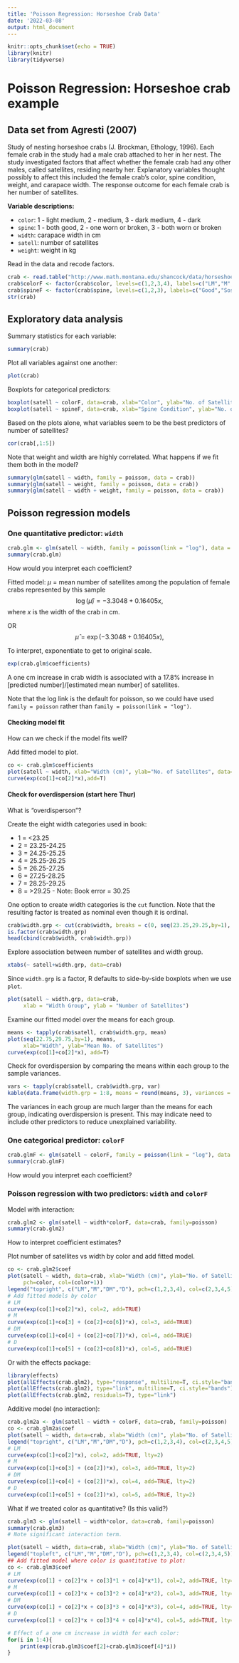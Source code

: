 ```yaml
---
title: 'Poisson Regression: Horseshoe Crab Data'
date: '2022-03-08'
output: html_document
---
```


```r
knitr::opts_chunk$set(echo = TRUE)
library(knitr)
library(tidyverse)
```

# Poisson Regression: Horseshoe crab example

## Data set from Agresti (2007)

Study of nesting horseshoe crabs (J. Brockman, Ethology, 1996).
Each female crab in the study had a male crab attached to her in her nest.
The study investigated factors that affect whether the female crab had
any other males, called satellites, residing nearby her.
Explanatory variables thought possibly to affect this included the
female crab's color, spine condition, weight, and carapace width.
The response outcome for each female crab is her number of satellites.

**Variable descriptions:**

- `color`: 1 - light medium, 2 - medium, 3 - dark medium, 4 - dark
- `spine`: 1 - both good, 2 - one worn or broken, 3 - both worn or broken
- `width`: carapace width in cm
- `satell`: number of satellites
- `weight`: weight in kg

Read in the data and recode factors.
```r
crab <- read.table("http://www.math.montana.edu/shancock/data/horseshoe.txt",header=T)
crab$colorF <- factor(crab$color, levels=c(1,2,3,4), labels=c("LM","M","DM","D"))
crab$spineF <- factor(crab$spine, levels=c(1,2,3), labels=c("Good","Soso","Poor"))
str(crab)
```

## Exploratory data analysis

Summary statistics for each variable:
```r
summary(crab)
```

Plot all variables against one another:
```r
plot(crab)
```

Boxplots for categorical predictors:
```r
boxplot(satell ~ colorF, data=crab, xlab="Color", ylab="No. of Satellites")
boxplot(satell ~ spineF, data=crab, xlab="Spine Condition", ylab="No. of Satellites")
```

Based on the plots alone, what variables seem to be the best predictors of number of satellites?
```r
cor(crab[,1:5])
```
Note that weight and width are highly correlated. What happens if we fit them both in the model?
```r
summary(glm(satell ~ width, family = poisson, data = crab))
summary(glm(satell ~ weight, family = poisson, data = crab))
summary(glm(satell ~ width + weight, family = poisson, data = crab))
```


## Poisson regression models

### One quantitative predictor: `width`

```r
crab.glm <- glm(satell ~ width, family = poisson(link = "log"), data = crab)
summary(crab.glm)
```

How would you interpret each coefficient?

Fitted model: $\mu$ = mean number of satellites among the population of female crabs represented by this sample
$$
\log(\hat{\mu}) = -3.3048 + 0.16405x,
$$
where $x$ is the width of the crab in cm.

OR
$$
\hat{\mu} = \exp(-3.3048 + 0.16405x),
$$

To interpret, exponentiate to get to original scale.
```r
exp(crab.glm$coefficients)
```

A one cm increase in crab width is associated with a 17.8% increase
in [predicted number]/[estimated mean number] of satellites.


Note that the log link is the default for poisson, so we could have used
`family = poisson` rather than `family = poisson(link = "log")`.

#### Checking model fit
How can we check if the model fits well?

Add fitted model to plot.
```r
co <- crab.glm$coefficients
plot(satell ~ width, xlab="Width (cm)", ylab="No. of Satellites", data=crab)
curve(exp(co[1]+co[2]*x),add=T)
```

#### Check for overdispersion (start here Thur)

What is "overdisperson"?

Create the eight width categories used in book:

- 1 = <23.25
- 2 = 23.25-24.25
- 3 = 24.25-25.25
- 4 = 25.25-26.25
- 5 = 26.25-27.25
- 6 = 27.25-28.25
- 7 = 28.25-29.25
- 8 = >29.25 - Note: Book error = 30.25

One option to create width categories is the `cut` function.
Note that the resulting factor is treated as nominal even though it is ordinal.
```r
crab$width.grp <- cut(crab$width, breaks = c(0, seq(23.25,29.25,by=1), 35), labels=c(1:8))
is.factor(crab$width.grp)
head(cbind(crab$width, crab$width.grp))
```

Explore association between number of satellites and width group.
```r
xtabs(~ satell+width.grp, data=crab)
```

Since `width.grp` is a factor, R defaults to side-by-side boxplots when we use `plot`.
```r
plot(satell ~ width.grp, data=crab,
     xlab = "Width Group", ylab = "Number of Satellites")
```

Examine our fitted model over the means for each group.

```r
means <- tapply(crab$satell, crab$width.grp, mean)
plot(seq(22.75,29.75,by=1), means, 
     xlab="Width", ylab="Mean No. of Satellites")
curve(exp(co[1]+co[2]*x), add=T)
```

Check for overdispersion by comparing the means within each group to
the sample variances.
```r
vars <- tapply(crab$satell, crab$width.grp, var)
kable(data.frame(width.grp = 1:8, means = round(means, 3), variances = round(vars,3)))
```
The variances in each group are much larger than the means for each group,
indicating overdispersion is present.
This may indicate need to include other predictors to reduce unexplained variability.


### One categorical predictor: `colorF`

```r
crab.glmF <- glm(satell ~ colorF, family = poisson(link = "log"), data = crab)
summary(crab.glmF)
```

How would you interpret each coefficient?


### Poisson regression with two predictors: `width` and `colorF`

Model with interaction:
```r
crab.glm2 <- glm(satell ~ width*colorF, data=crab, family=poisson)
summary(crab.glm2)
```

How to interpret coefficient estimates?

Plot number of satellites vs width by color and add fitted model.
```r
co <- crab.glm2$coef
plot(satell ~ width, data=crab, xlab="Width (cm)", ylab="No. of Satellites", 
     pch=color, col=(color+1))
legend("topright", c("LM","M","DM","D"), pch=c(1,2,3,4), col=c(2,3,4,5))
# Add fitted models by color
# LM
curve(exp(co[1]+co[2]*x), col=2, add=TRUE)
# M
curve(exp(co[1]+co[3] + (co[2]+co[6])*x), col=3, add=TRUE)
# DM
curve(exp(co[1]+co[4] + (co[2]+co[7])*x), col=4, add=TRUE)
# D
curve(exp(co[1]+co[5] + (co[2]+co[8])*x), col=5, add=TRUE)
```


Or with the effects package:
```r
library(effects)
plot(allEffects(crab.glm2), type="response", multiline=T, ci.style="bands")
plot(allEffects(crab.glm2), type="link", multiline=T, ci.style="bands")
plot(allEffects(crab.glm2, residuals=T), type="link")
```


Additive model (no interaction):
```r
crab.glm2a <- glm(satell ~ width + colorF, data=crab, family=poisson)
co <- crab.glm2a$coef
plot(satell ~ width, data=crab, xlab="Width (cm)", ylab="No. of Satellites", pch=color, col=(color+1))
legend("topright", c("LM","M","DM","D"), pch=c(1,2,3,4), col=c(2,3,4,5))
# LM
curve(exp(co[1]+co[2]*x), col=2, add=TRUE, lty=2)
# M
curve(exp(co[1]+co[3] + (co[2])*x), col=3, add=TRUE, lty=2)
# DM
curve(exp(co[1]+co[4] + (co[2])*x), col=4, add=TRUE, lty=2)
# D
curve(exp(co[1]+co[5] + (co[2])*x), col=5, add=TRUE, lty=2)
```


What if we treated color as quantitative? (Is this valid?)
```r
crab.glm3 <- glm(satell ~ width*color, data=crab, family=poisson)
summary(crab.glm3)
# Note significant interaction term.
```

```r
plot(satell ~ width, data=crab, xlab="Width (cm)", ylab="No. of Satellites", pch=color, col=(color+1))
legend("topleft", c("LM","M","DM","D"), pch=c(1,2,3,4), col=c(2,3,4,5))
## Add fitted model where color is quantitative to plot:
co <- crab.glm3$coef
# LM
curve(exp(co[1] + co[2]*x + co[3]*1 + co[4]*x*1), col=2, add=TRUE, lty=3, lwd=2)
# M
curve(exp(co[1] + co[2]*x + co[3]*2 + co[4]*x*2), col=3, add=TRUE, lty=3, lwd=2)
# DM
curve(exp(co[1] + co[2]*x + co[3]*3 + co[4]*x*3), col=4, add=TRUE, lty=3, lwd=2)
# D
curve(exp(co[1] + co[2]*x + co[3]*4 + co[4]*x*4), col=5, add=TRUE, lty=3, lwd=2)
```

```r
# Effect of a one cm increase in width for each color:
for(i in 1:4){
	print(exp(crab.glm3$coef[2]+crab.glm3$coef[4]*i))
}
```

